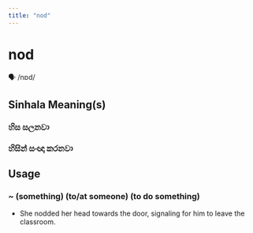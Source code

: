```yaml
---
title: "nod"
---
```


# nod

🗣️ /nɒd/

## Sinhala Meaning(s)

### හිස සලනවා
### හිසින් සංඥා කරනවා

## Usage

### ~ (something) (to/at someone) (to do something)

- She nodded her head towards the door, signaling for him to leave the classroom.


